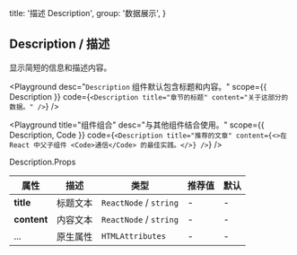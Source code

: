 
  title: '描述 Description',
  group: '数据展示',
}

## Description / 描述

显示简短的信息和描述内容。

<Playground
  desc="`Description` 组件默认包含标题和内容。"
  scope={{ Description }}
  code={`
<Description title="章节的标题" content="关于这部分的数据。" />
`}
/>

<Playground
  title="组件组合"
  desc="与其他组件结合使用。"
  scope={{ Description, Code }}
  code={`
<Description title="推荐的文章" content={<>在 React 中父子组件 <Code>通信</Code> 的最佳实践。</>} />
`}
/>

<Attributes edit="/pages/zh-cn/components/description.mdx">
<Attributes.Title>Description.Props</Attributes.Title>

| 属性        | 描述     | 类型                   | 推荐值 | 默认 |
| ----------- | -------- | ---------------------- | ------ | ---- |
| **title**   | 标题文本 | `ReactNode` / `string` | -      | -    |
| **content** | 内容文本 | `ReactNode` / `string` | -      | -    |
| ...         | 原生属性 | `HTMLAttributes`       | -      | -    |

</Attributes>

